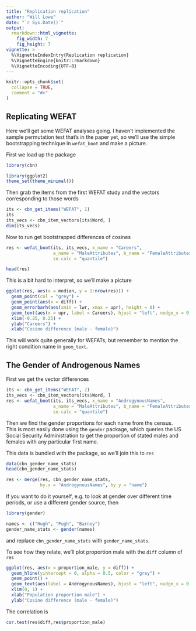 ```yaml
---
title: "Replication replication"
author: "Will Lowe"
date: "`r Sys.Date()`"
output: 
  rmarkdown::html_vignette:
    fig_width: 7
    fig_height: 7 
vignette: >
  %\VignetteIndexEntry{Replication replication}
  %\VignetteEngine{knitr::rmarkdown}
  %\VignetteEncoding{UTF-8}
---
```


```r
knitr::opts_chunk$set(
  collapse = TRUE,
  comment = "#>"
)
```

## Replicating WEFAT

Here we'll get some WEFAT analyses going.  I haven't implemented the 
sample permutation test that's in the paper yet, so we'll use the simple
bootstrapping technique in `wefat_boot` and make a picture.

First we load up the package
```r
library(cbn)

library(ggplot2)
theme_set(theme_minimal())
```

Then grab the items from the first WEFAT study and the vectors corresponding to 
those words
```r
its <- cbn_get_items("WEFAT", 1)
its
its_vecs <- cbn_item_vectors[its$Word, ]
dim(its_vecs)
```
Now to run get bootstrapped differences of cosines
```r
res <- wefat_boot(its, its_vecs, x_name = "Careers",
                  a_name = "MaleAttributes", b_name = "FemaleAttributes",
                  se.calc = "quantile")

head(res)
```
This is a bit hard to interpret, so we'll make a picture

```r
ggplot(res, aes(x = median, y = 1:nrow(res))) +
  geom_point(col = "grey") +
  geom_point(aes(x = diff)) +
  geom_errorbarh(aes(xmin = lwr, xmax = upr), height = 0) +
  geom_text(aes(x = upr, label = Careers), hjust = "left", nudge_x = 0.005) +
  xlim(-0.25, 0.25) +
  ylab("Careers") +
  xlab("Cosine difference (male - female)")
```

This will work quite generally for WEFATs, but remember to mention the 
right condition name in `geom_text`.

## The Gender of Androgenous Names

First we get the vector differences
```r
its <- cbn_get_items("WEFAT", 2)
its_vecs <- cbn_item_vectors[its$Word, ]
res <- wefat_boot(its, its_vecs, x_name = "AndrogynousNames",
                  a_name = "MaleAttributes", b_name = "FemaleAttributes",
                  se.calc = "quantile")
```
Then we find the gender proportions for each name from the census.  
This is most easily done using the `gender` package, which queries the US 
Social Security Administration to get the proportion of stated males and females 
with any particular first name.  

This data is bundled with the package, so we'll join this to `res`
```r
data(cbn_gender_name_stats)
head(cbn_gender_name_stats)

res <- merge(res, cbn_gender_name_stats, 
             by.x = "AndrogynousNames", by.y = "name")
```
If you want to do it yourself, e.g. to look at gender over different time 
periods, or use a different gender source, then 
```r
library(gender)

names <- c("Hugh", "Pugh", "Barney")
gender_name_stats <- gender(names)
```
and replace `cbn_gender_name_stats` with `gender_name_stats`.

To see how they relate, we'll plot proportion male with the `diff` column of
`res`
```r
ggplot(res, aes(x = proportion_male, y = diff)) +
  geom_hline(yintercept = 0, alpha = 0.5, color = "grey") + 
  geom_point() +
  geom_text(aes(label = AndrogynousNames), hjust = "left", nudge_x = 0.005) +
  xlim(0, 1) +
  xlab("Population proportion male") +
  ylab("Cosine difference (male - female)")
```

The correlation is
```r
cor.test(res$diff,res$proportion_male)
```
